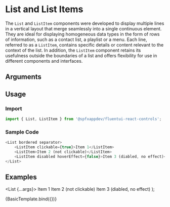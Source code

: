 
<Meta title="Components/List & List Items" component={List} />

# List and List Items

The `List` and `ListItem` components were developed to display multiple lines in a vertical layout that merge seamlessly into a single continuous element. 
They are ideal for displaying homogeneous data types in the form of rows of information, such as a contact list, a playlist or a menu. 
Each line, referred to as a `ListItem`, contains specific details or content relevant to the context of the list. 
In addition, the `ListItem` component retains its usefulness outside the boundaries of a list and offers flexibility for use in different components and interfaces.



## Arguments

<ArgTypes of={List} />

## Usage

### Import

```typescript
import { List, ListItem } from '@spfxappdev/fluentui-react-controls';
```

### Sample Code

```typescript
<List bordered separator>
    <ListItem clickable={true}>Item 1</ListItem>
    <ListItem>Item 2 (not clickable)</ListItem>
    <ListItem disabled hoverEffect={false}>Item 3 (diabled, no effect)</ListItem>
</List>
```

## Examples

  <List {...args}>
    <ListItem clickable={true}>Item 1</ListItem>
    <ListItem>Item 2 (not clickable)</ListItem>
    <ListItem disabled hoverEffect={false}>Item 3 (diabled, no effect)</ListItem>
  </List>
);

<Canvas>
  <Story args={{ bordered: true, separator: true }} name="Basic">
    {BasicTemplate.bind({})}
  </Story>
</Canvas>
